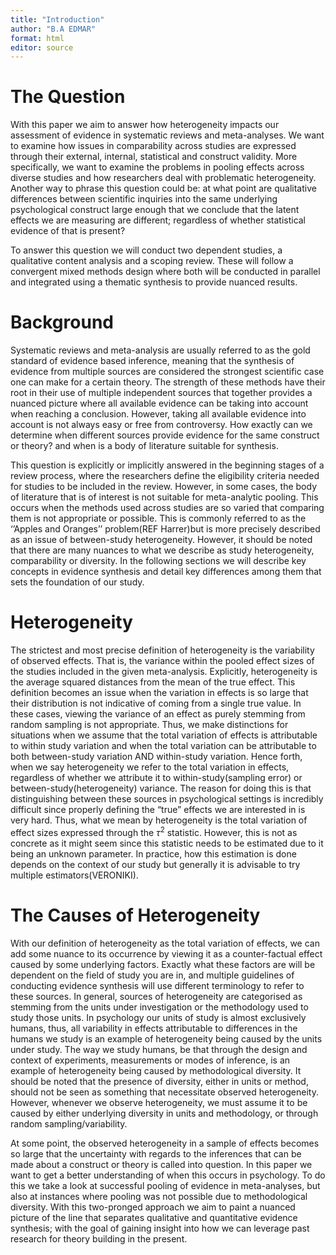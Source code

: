 ```yaml
---
title: "Introduction"
author: "B.A EDMAR"
format: html
editor: source
---
```

# The Question

With this paper we aim to answer how heterogeneity impacts our assessment of evidence in systematic reviews and meta-analyses. We want to examine how issues in comparability across studies are expressed through their external, internal, statistical and construct validity. More specifically, we want to examine the problems in pooling effects across diverse studies and how researchers deal with problematic heterogeneity. Another way to phrase this question could be: at what point are qualitative differences between scientific inquiries into the same underlying psychological construct large enough that we conclude that the latent effects we are measuring are different; regardless of whether statistical evidence of that is present?

To answer this question we will conduct two dependent studies, a qualitative content analysis and a scoping review. These will follow a convergent mixed methods design where both will be conducted in parallel and integrated using a thematic synthesis to provide nuanced results.

# Background

Systematic reviews and meta-analysis are usually referred to as the gold standard of evidence based inference, meaning that the synthesis of evidence from multiple sources are considered the strongest scientific case one can make for a certain theory. The strength of these methods have their root in their use of multiple independent sources that together provides a nuanced picture where all available evidence can be taking into account when reaching a conclusion. However, taking all available evidence into account is not always easy or free from controversy. How exactly can we determine when different sources provide evidence for the same construct or theory? and when is a body of literature suitable for synthesis.

This question is explicitly or implicitly answered in the beginning stages of a review process, where the researchers define the eligibility criteria needed for studies to be included in the review. However, in some cases, the body of literature that is of interest is not suitable for meta-analytic pooling. This occurs when the methods used across studies are so varied that comparing them is not appropriate or possible. This is commonly referred to as the ''Apples and Oranges'' problem(REF Harrer)but is more precisely described as an issue of between-study heterogeneity. However, it should be noted that there are many nuances to what we describe as study heterogeneity, comparability or diversity. In the following sections we will describe key concepts in evidence synthesis and detail key differences among them that sets the foundation of our study.

# Heterogeneity

The strictest and most precise definition of heterogeneity is the variability of observed effects. That is, the variance within the pooled effect sizes of the studies included in the given meta-analysis. Explicitly, heterogeneity is the average squared distances from the mean of the true effect. This definition becomes an issue when the variation in effects is so large that their distribution is not indicative of coming from a single true value. In these cases, viewing the variance of an effect as purely stemming from random sampling is not appropriate. Thus, we make distinctions for situations when we assume that the total variation of effects is attributable to within study variation and when the total variation can be attributable to both between-study variation AND within-study variation. Hence forth, when we say heterogeneity we refer to the total variation in effects, regardless of whether we attribute it to within-study(sampling error) or between-study(heterogeneity) variance. The reason for doing this is that distinguishing between these sources in psychological settings is incredibly difficult since properly defining the "true" effects we are interested in is very hard. Thus, what we mean by heterogeneity is the total variation of effect sizes expressed through the $\tau^2$ statistic. However, this is not as concrete as it might seem since this statistic needs to be estimated due to it being an unknown parameter. In practice, how this estimation is done depends on the context of our study but generally it is advisable to try multiple estimators(VERONIKI).

# The Causes of Heterogeneity

With our definition of heterogeneity as the total variation of effects, we can add some nuance to its occurrence by viewing it as a counter-factual effect caused by some underlying factors. Exactly what these factors are will be dependent on the field of study you are in, and multiple guidelines of conducting evidence synthesis will use different terminology to refer to these sources. In general, sources of heterogeneity are categorised as stemming from the units under investigation or the methodology used to study those units. In psychology our units of study is almost exclusively humans, thus, all variability in effects attributable to differences in the humans we study is an example of heterogeneity being caused by the units under study. The way we study humans, be that through the design and context of experiments, measurements or modes of inference, is an example of heterogeneity being caused by methodological diversity. It should be noted that the presence of diversity, either in units or method, should not be seen as something that necessitate observed heterogeneity. However, whenever we observe heterogeneity, we must assume it to be caused by either underlying diversity in units and methodology, or through random sampling/variability.

At some point, the observed heterogeneity in a sample of effects becomes so large that the uncertainty with regards to the inferences that can be made about a construct or theory is called into question. In this paper we want to get a better understanding of when this occurs in psychology. To do this we take a look at successful pooling of evidence in meta-analyses, but also at instances where pooling was not possible due to methodological diversity. With this two-pronged approach we aim to paint a nuanced picture of the line that separates qualitative and quantitative evidence synthesis; with the goal of gaining insight into how we can leverage past research for theory building in the present.

